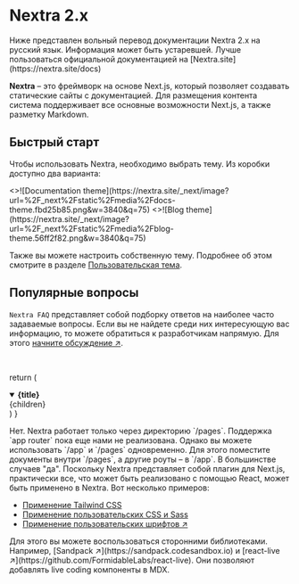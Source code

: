 
# Nextra 2.x

<Callout type="warning">
  Ниже представлен вольный перевод документации Nextra 2.x на русский язык. Информация может быть устаревшей. Лучше пользоваться официальной документацией на [Nextra.site](https://nextra.site/docs)
</Callout>

**Nextra** – это фреймворк на основе Next.js, который позволяет создавать статические сайты с документацией. Для размещения контента система поддерживает все основные возможности Next.js, а также разметку Markdown.

## Быстрый старт

Чтобы использовать Nextra, необходимо выбрать тему. Из коробки доступно два варианта:

<Cards num={2}>
  <Cards.Card
    image
    arrow
    title="Тема для документации"
    href="../knowledge-base/nextra/docs-theme"
  >
    <>![Documentation theme](https://nextra.site/_next/image?url=%2F_next%2Fstatic%2Fmedia%2Fdocs-theme.fbd25b85.png&w=3840&q=75)</>
  </Cards.Card>
  <Cards.Card image arrow title="Тема для блога" href="../knowledge-base/nextra/blog-theme">
    <>![Blog theme](https://nextra.site/_next/image?url=%2F_next%2Fstatic%2Fmedia%2Fblog-theme.56ff2f82.png&w=3840&q=75)</>
  </Cards.Card>
</Cards>

Также вы можете настроить собственную тему. Подробнее об этом смотрите в разделе [Пользовательская тема](../knowledge-base/nextra/custom-theme).

## Популярные вопросы

`Nextra FAQ` представляет собой подборку ответов на наиболее часто задаваемые вопросы. Если вы не найдете среди них интересующую вас информацию, то можете обратиться к разработчикам напрямую. Для этого [начните обсуждение ↗](https://github.com/shuding/nextra/discussions).  

<br />

  return (
    <details
      open
      className="last-of-type:mb-0 rounded-lg bg-neutral-50 dark:bg-neutral-800 p-2 mt-4"
    >
      <summary>
        <strong className="text-lg">{title}</strong>
      </summary>
      <div className="nx-p-2">{children}</div>
    </details>
  )
}

<FAQBox title="Возможно ли в Nextra использовать Next.js `app router`?">
	Нет. Nextra работает только через директорию `/pages`. Поддержка `app router` пока еще нами не реализована. Однако вы можете использовать `/app` и `/pages` одновременно. Для этого поместите документы внутри `/pages`, а другие роуты – в `/app`.
</FAQBox>

<FAQBox title="Возможно ли использовать X вместе с Nextra?">
  В большинстве случаев "да". Поскольку Nextra представляет собой плагин для Next.js, практически все, что может быть реализовано с помощью React, может быть применено в Nextra. Вот несколько примеров:

- [Применение Tailwind CSS](../knowledge-base/nextra/guide/advanced/tailwind-css)
- [Применение пользовательских CSS и Sass](../knowledge-base/nextra/guide/custom-css)
- [Применение пользовательских шрифтов ↗](https://nextjs.org/docs/pages/building-your-application/optimizing/fonts)

</FAQBox>

<FAQBox title="Как добавить в Nextra компонент live coding?">
  Для этого вы можете воспользоваться сторонними библиотеками. Например, [Sandpack ↗](https://sandpack.codesandbox.io) и [react-live ↗](https://github.com/FormidableLabs/react-live). Они позволяют добавлять live coding компоненты в MDX.
</FAQBox>